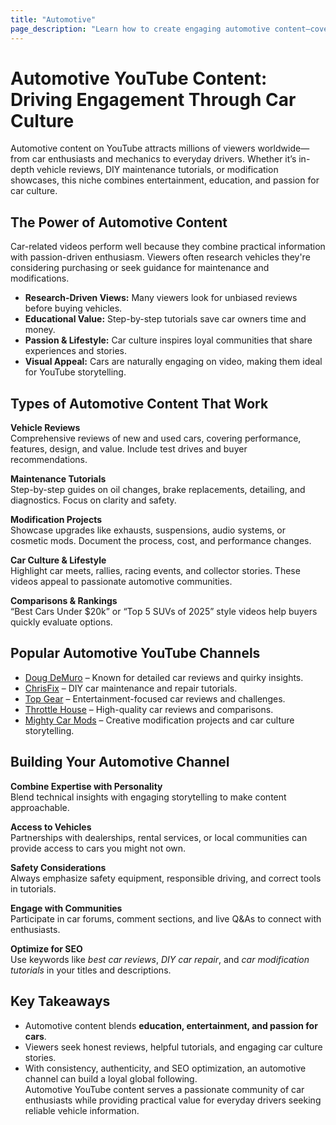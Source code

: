```yaml
---
title: "Automotive"
page_description: "Learn how to create engaging automotive content—covering car reviews, maintenance tutorials, modifications, and car culture."
---
```


# Automotive YouTube Content: Driving Engagement Through Car Culture

Automotive content on YouTube attracts millions of viewers worldwide—from car enthusiasts and mechanics to everyday drivers. Whether it’s in-depth vehicle reviews, DIY maintenance tutorials, or modification showcases, this niche combines entertainment, education, and passion for car culture.

## The Power of Automotive Content

Car-related videos perform well because they combine practical information with passion-driven enthusiasm. Viewers often research vehicles they're considering purchasing or seek guidance for maintenance and modifications.

- **Research-Driven Views:** Many viewers look for unbiased reviews before buying vehicles.  
- **Educational Value:** Step-by-step tutorials save car owners time and money.  
- **Passion & Lifestyle:** Car culture inspires loyal communities that share experiences and stories.  
- **Visual Appeal:** Cars are naturally engaging on video, making them ideal for YouTube storytelling.  

## Types of Automotive Content That Work

**Vehicle Reviews**  
Comprehensive reviews of new and used cars, covering performance, features, design, and value. Include test drives and buyer recommendations.  

**Maintenance Tutorials**  
Step-by-step guides on oil changes, brake replacements, detailing, and diagnostics. Focus on clarity and safety.  

**Modification Projects**  
Showcase upgrades like exhausts, suspensions, audio systems, or cosmetic mods. Document the process, cost, and performance changes.  

**Car Culture & Lifestyle**  
Highlight car meets, rallies, racing events, and collector stories. These videos appeal to passionate automotive communities.  

**Comparisons & Rankings**  
“Best Cars Under $20k” or “Top 5 SUVs of 2025” style videos help buyers quickly evaluate options.  

## Popular Automotive YouTube Channels

- [Doug DeMuro](https://www.youtube.com/@DougDeMuro) – Known for detailed car reviews and quirky insights.  
- [ChrisFix](https://www.youtube.com/@ChrisFix) – DIY car maintenance and repair tutorials.  
- [Top Gear](https://www.youtube.com/@topgear) – Entertainment-focused car reviews and challenges.  
- [Throttle House](https://www.youtube.com/@ThrottleHouse) – High-quality car reviews and comparisons.  
- [Mighty Car Mods](https://www.youtube.com/@MightyCarMods) – Creative modification projects and car culture storytelling.  

## Building Your Automotive Channel

**Combine Expertise with Personality**  
Blend technical insights with engaging storytelling to make content approachable.  

**Access to Vehicles**  
Partnerships with dealerships, rental services, or local communities can provide access to cars you might not own.  

**Safety Considerations**  
Always emphasize safety equipment, responsible driving, and correct tools in tutorials.  

**Engage with Communities**  
Participate in car forums, comment sections, and live Q&As to connect with enthusiasts.  

**Optimize for SEO**  
Use keywords like *best car reviews*, *DIY car repair*, and *car modification tutorials* in your titles and descriptions.  

## Key Takeaways

- Automotive content blends **education, entertainment, and passion for cars**.  
- Viewers seek honest reviews, helpful tutorials, and engaging car culture stories.  
- With consistency, authenticity, and SEO optimization, an automotive channel can build a loyal global following.  
Automotive YouTube content serves a passionate community of car enthusiasts while providing practical value for everyday drivers seeking reliable vehicle information.
